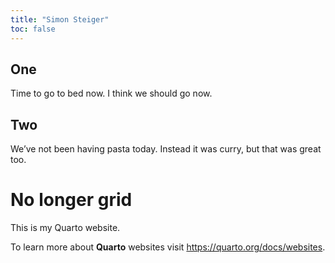 ```yaml
---
title: "Simon Steiger"
toc: false
---
```


::: {.grid}

::: {.g-col-6}
## One
Time to go to bed now.
I think we should go now.
:::

::: {.g-col-6}
## Two

We've not been having pasta today.
Instead it was curry, but that was great too.
:::

:::

# No longer grid

This is my Quarto website.

To learn more about **Quarto** websites visit <https://quarto.org/docs/websites>.
